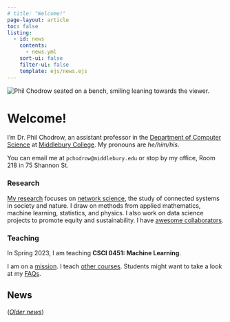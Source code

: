 ```yaml
---
# title: "Welcome!"
page-layout: article
toc: false
listing:
  - id: news
    contents: 
      - news.yml
    sort-ui: false
    filter-ui: false
    template: ejs/news.ejs
---
```


<img src="assets/img/sitting.png" class="img-responsive img-profile" alt="Phil Chodrow seated on a bench, smiling leaning towards the viewer.">

# Welcome! 

I'm Dr. Phil Chodrow, an assistant professor in the [Department of Computer Science](https://www.middlebury.edu/academics/cs) at [Middlebury College](https://www.middlebury.edu/#story645114). My pronouns are *he/him/his*. 

You can email me at `pchodrow@middlebury.edu` or stop by my office, Room 218 in 75 Shannon St. 

### Research

[My research](research.qmd) focuses on [network science](https://en.wikipedia.org/wiki/Network_science), the study of connected systems in society and nature. I draw on methods from applied mathematics, machine learning, statistics, and physics. I also work on data science projects to promote equity and sustainability. I have [awesome collaborators](research.qmd#key-collaborators). 

### Teaching

In Spring 2023, I am teaching **CSCI 0451: Machine Learning**. 

I am on a [mission](mission.qmd). I teach [other courses](teaching.qmd). Students might want to take a look at my [FAQs](for-students.qmd). 

<div class="no-wrap">

## News

:::{#news}
:::
   

([*Older news*](news_archive.qmd))

</div>
